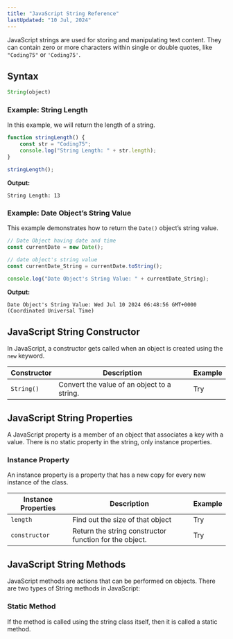 ```yaml
---
title: "JavaScript String Reference"
lastUpdated: "10 Jul, 2024"
---
```


JavaScript strings are used for storing and manipulating text content. They can contain zero or more characters within single or double quotes, like `"Coding75"` or `'Coding75'`.

## Syntax

```js
String(object)
```

### Example: String Length
In this example, we will return the length of a string.

```js
function stringLength() {
    const str = "Coding75";
    console.log("String Length: " + str.length);
}

stringLength();
```

**Output:**
```
String Length: 13
```

### Example: Date Object’s String Value
This example demonstrates how to return the `Date()` object’s string value.

```js
// Date Object having date and time
const currentDate = new Date();

// date object's string value
const currentDate_String = currentDate.toString();

console.log("Date Object's String Value: " + currentDate_String);
```

**Output:**
```
Date Object's String Value: Wed Jul 10 2024 06:48:56 GMT+0000 (Coordinated Universal Time)
```

## JavaScript String Constructor
In JavaScript, a constructor gets called when an object is created using the `new` keyword.

| Constructor | Description | Example |
|------------|-------------|---------|
| `String()` | Convert the value of an object to a string. | Try |

## JavaScript String Properties
A JavaScript property is a member of an object that associates a key with a value. There is no static property in the string, only instance properties.

### Instance Property
An instance property is a property that has a new copy for every new instance of the class.

| Instance Properties | Description | Example |
|--------------------|-------------|---------|
| `length` | Find out the size of that object | Try |
| `constructor` | Return the string constructor function for the object. | Try |

## JavaScript String Methods
JavaScript methods are actions that can be performed on objects. There are two types of String methods in JavaScript:

### Static Method
If the method is called using the string class itself, then it is called a static method.